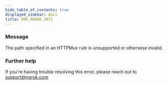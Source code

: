```yaml
---
hide_table_of_contents: true
displayed_sidebar: docs
title: ERR_NGROK_2071
---
```


### Message

The path specified in an HTTPMux rule is unsupported or otherwise invalid.

### Further help

If you're having trouble resolving this error, please reach out to [support@ngrok.com](mailto:support@ngrok.com?subject=Help%20with%20ERR_NGROK_2071)

